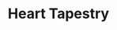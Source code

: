 ---
title: "Heart Tapestry"
meta_title: "Heart Tapestry craft"
description: "Craft de Heart Tapestry"
rank: "a"
draft: false
name: "Heart Tapestry"
recipe_img: "https://wiki.pokexgames.com/images/a/a7/Heart_Tapestry.png"
level: 92
craft_time: 172800
result: 1
value_npc: 1
ingredients:
  - name: "Silk"
    quantity: 5
    item_img: "https://wiki.pokexgames.com/images/e/e0/Silk.PNG"
    value_npc: 1
  - name: "White Tapestry"
    quantity: 1
    item_img: "https://wiki.pokexgames.com/images/9/90/White_Tapestry.png"
    value_npc: 1
  - name: "Comb"
    quantity: 50
    item_img: "https://wiki.pokexgames.com/images/9/9b/Comb.png"
    value_npc: 1
  - name: "Topknot"
    quantity: 70
    item_img: "https://wiki.pokexgames.com/images/2/29/Topknot.png"
    value_npc: 1
  - name: "Pink Dye"
    quantity: 10
    item_img: "https://wiki.pokexgames.com/images/6/6a/Pink_Dye.png"
    value_npc: 1
  - name: "Refined Fashion Point"
    quantity: 2
    item_img: "https://wiki.pokexgames.com/images/6/69/Refined_Fashion_Point.png"
    value_npc: 1
---